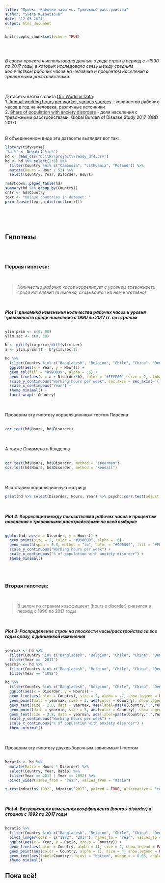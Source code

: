 ---
title: "Проект: Рабочие часы vs. Тревожные расстройства"
author: "Sveta Kuznetsova"
date: "12 03 2021"
output: html_document
---

```{r setup, include=FALSE}
knitr::opts_chunk$set(echo = TRUE)
```
<br><br>

*В своем проекте я использовала данные о ряде стран в период с ~1990 по 2017 годы, в которых исследовала связь между средним количеством рабочих часов на человека и процентом населения с тревожными расстройствами.*

<br><br>
Датасеты взяты с сайта  [Our World in Data](https://ourworldindata.org/):
<br>
1. [Annual working hours per worker, various sources](https://ourworldindata.org/grapher/compare-sources-working-hours?tab=chart&stackMode=absolute&time=earliest..latest&region=World) - количество рабочих часов в год на человека, различные источники <br>
2. [Share of population with anxiety disorders](https://ourworldindata.org/grapher/share-with-anxiety-disorders?time=2017) - доля населения
с тревожными расстройствами, Global Burden of Disease Study 2017 (GBD 2017)
<br><br><br>
В объединенном виде эти датасеты выглядят вот так:


```{r data, echo=FALSE, include=FALSE}
library(tidyverse)
'%ni%' <- Negate('%in%')
hd <- read_csv("D:\\R\\project\\ready_df4.csv")
hd <- hd %>% select(2:6) %>% 
  filter(Country %ni% c("Cambodia", "Lithuania", "Poland")) %>% 
  mutate(Hours = Hour / 52) %>% 
  select(Country, Year, Disorder, Hours)
```
```{r, echo = FALSE}
rmarkdown::paged_table(hd)
summary(hd %>% group_by(Country))
cntr <- hd$Country
text <- "Unique countries in dataset: "
print(paste(text,n_distinct(cntr)))
```

<br><br><br>


## Гипотезы

<br><br>

### Первая гипотеза:

<br>

> *Количество рабочих часов коррелирует с уровнем тревожности среди населения (а именно, сказывается на нем негативно)*


<br><br>
***Plot 1: динамика изменения количества рабочих часов и уровня тревожности среди населения с 1990 по 2017 гг. по странам***
<br><br>
```{r viz1, echo = FALSE, out.width="90%"}
ylim.prim <- c(0, 60) 
ylim.sec <- c(0, 10)  

b <- diff(ylim.prim)/diff(ylim.sec)
a <- ylim.prim[1] - b*ylim.sec[1]

hd %>% 
  filter(Country %in% c("Bangladesh", "Belgium", "Chile", "China", "Denmark", "Finland", "Israel", "New Zealand", "Vietnam", "South Korea", "Netherlands", "Italy")) %>% 
  ggplot(aes(x = Year, y = Hours)) +
  geom_col(fill = "#990099", alpha = .6) +
  geom_line(aes(y = a + Disorder*b), color = "#FFFF00", size = 2, alpha = .8) +
  scale_y_continuous("Working hours per week", sec.axis = sec_axis(~ (. - a)/b, name = "% of population with anxiety disorder")) +
  scale_x_continuous("Year") +
  theme_minimal() +
  facet_wrap(~ Country)
```

<br><br>
Проверим эту гипотезу корреляционным тестом Пирсена
<br><br>
```{r cortest, echo = TRUE}
cor.test(hd$Hours, hd$Disorder)
```
<br><br>А также Спирмена и Кэнделла<br><br>
```{r cortest2, echo=TRUE}
cor.test(hd$Hours, hd$Disorder, method = "spearman")
cor.test(hd$Hours, hd$Disorder, method = "kendall")
```

<br><br>И составим корреляционную матрицу
```{r cortest3, echo = TRUE}
print(hd %>% select(Disorder, Hours, Year) %>% psych::corr.test(adjust = "bonferroni"), digits=4)
```
<br><br>
***Plot 2: Корреляция между показателями рабочих часов и процентом населения с тревожными расстройствами по всей выборке***
<br><br>
```{r viz2, echo = FALSE}
ggplot(hd, aes(x = Disorder, y = Hours)) +
  geom_point(size = 2, color = "#990099", alpha = .6) +
  geom_smooth(span = 0.8, method = "lm", color = "#990099", fill = "#FFFF00", size = .9, alpha = .25) +
  scale_y_continuous("Working hours per week") +
  scale_x_continuous("% of population with anxiety disorder") +
  theme_minimal() 
```
<br><br>

### Вторая гипотеза:

<br>

> В целом по странам коэффициент (hours x disorder) снизился в период с 1990 по 2017 годы

<br><br>
***Plot 3: Распределение стран на плоскости часы/расстройства за все годы сразу, с динамикой изменения***
<br><br>
```{r viz3, echo = FALSE, out.width="100%"}

yearmax <- hd %>% 
  filter(Country %in% c("Bangladesh", "Belgium", "Chile", "China", "Denmark", "Finland", "Israel", "New Zealand", "Vietnam", "South Korea", "Netherlands", "Italy", "Russia")) %>%
  filter(Year == "2017") 
yearmin <- hd %>% 
  filter(Country %in% c("Bangladesh", "Belgium", "Chile", "China", "Denmark", "Finland", "Israel", "New Zealand", "Vietnam", "South Korea", "Netherlands", "Italy", "Russia")) %>%
  filter(Year == "1992")

hd %>% 
  filter(Country %in% c("Bangladesh", "Belgium", "Chile", "China", "Denmark", "Finland", "Israel", "New Zealand", "Vietnam", "South Korea", "Netherlands", "Italy", "Russia")) %>%
  ggplot(aes(x = Disorder, y = Hours)) +
  geom_line(aes(color = Country), size = 2, alpha = .7, show.legend = FALSE) +
  geom_point(data = yearmax, size = 3, aes(color = Country), show.legend = FALSE) +
  geom_text(size = 2.8, data = yearmax, aes(label=paste(Country,",",Year)), hjust = "bottom", nudge_x = 0.1, angle = 40, check_overlap = TRUE) +
  geom_point(data = yearmin, size = 3, aes(color = Country), show.legend = FALSE) +
  geom_text(size = 2.8, data = yearmin, aes(label=paste(Country,",",Year)), hjust = "bottom", nudge_x = 0.1, angle = 40, check_overlap = TRUE) +
  scale_y_continuous("Working hours per week") +
  scale_x_continuous("% of population with anxiety disorder") +
  theme_minimal() 
```

<br><br>
Проверим эту гипотезу двухвыборочным зависимым t-тестом
<br><br>
```{r ratio, echo = FALSE, include=FALSE}
hdratio <- hd %>% 
  mutate(Ratio = Hours * Disorder) %>% 
  select(Country, Year, Ratio) %>% 
  filter(Year == 2017 | Year == 1992) %>% 
  pivot_wider(names_from = "Year", values_from = "Ratio")
```
```{r ttest, echo = TRUE}
t.test(hdratio$`1992`, hdratio$`2017`, paired = TRUE, alternative = "two.sided")
```
<br><br>
***Plot 4: Визуализация изменения коэффициента (hours x disorder) в странах с 1992 по 2017 годы***
<br><br>
```{r viz4, echo=FALSE}
hdratio %>% 
  filter(Country %in% c("Bangladesh", "Belgium", "Chile", "China", "Denmark", "Finland", "Israel", "New Zealand", "Vietnam", "South Korea", "Netherlands", "Italy", "Russia")) %>%
  pivot_longer(cols = c("1992", "2017"), names_to = "Year", values_to = "Ratio") %>% 
  ggplot(aes(x = Year, y = Ratio, group = Country)) +
  geom_line(aes(color = Country, alpha = 1), size = 2, show.legend = FALSE) +
  geom_point(aes(color = Country, alpha = 1), size = 4, show.legend = FALSE) +
  geom_text(aes(label=Country), hjust = "bottom", nudge_x = 0.05, angle = 40, check_overlap = TRUE) +
  theme_minimal()
```

## Пока всё!